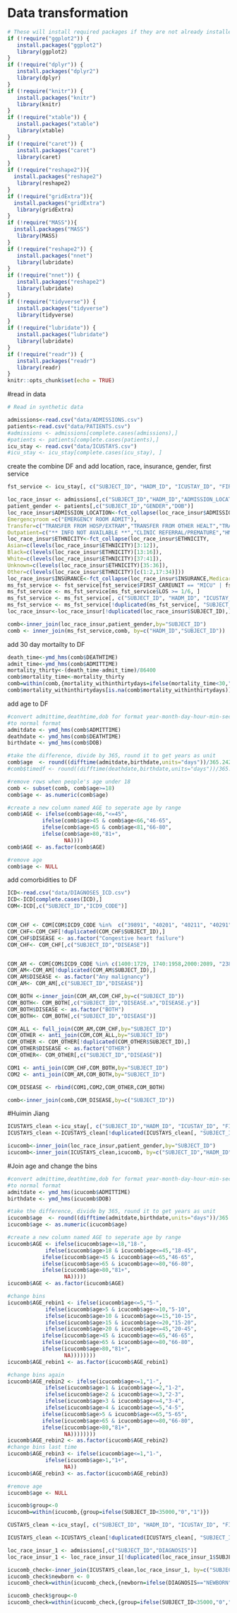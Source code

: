# Data transformation


```r
# These will install required packages if they are not already installed
if (!require("ggplot2")) {
   install.packages("ggplot2")
   library(ggplot2)
}
if (!require("dplyr")) {
   install.packages("dplyr2")
   library(dplyr)
}
if (!require("knitr")) {
   install.packages("knitr")
   library(knitr)
}
if (!require("xtable")) {
   install.packages("xtable")
   library(xtable)
}
if (!require("caret")) {
   install.packages("caret")
   library(caret)
}
if (!require("reshape2")){
  install.packages("reshape2")
   library(reshape2)
} 
if (!require("gridExtra")){
  install.packages("gridExtra")
   library(gridExtra)
} 
if (!require("MASS")){
  install.packages("MASS")
   library(MASS)
} 
if (!require("reshape2")) {
   install.packages("nnet")
   library(lubridate)
}
if (!require("nnet")) {
   install.packages("reshape2")
   library(lubridate)
}
if (!require("tidyverse")) {
   install.packages("tidyverse")
   library(tidyverse)
}
if (!require("lubridate")) {
   install.packages("lubridate")
   library(lubridate)
}
if (!require("readr")) {
   install.packages("readr")
   library(readr)
}
knitr::opts_chunk$set(echo = TRUE)
```


#read in data
```r

# Read in synthetic data

admissions<-read.csv("data/ADMISSIONS.csv")
patients<-read.csv("data/PATIENTS.csv")
#admissions <- admissions[complete.cases(admissions),]
#patients <- patients[complete.cases(patients),]
icu_stay <- read.csv("data/ICUSTAYS.csv")
#icu_stay <- icu_stay[complete.cases(icu_stay), ]

```



create the combine DF and add location, race, insurance, gender, first service
```r
fst_service <- icu_stay[, c("SUBJECT_ID", "HADM_ID", "ICUSTAY_ID", "FIRST_CAREUNIT", "LOS")]

loc_race_insur <- admissions[,c("SUBJECT_ID","HADM_ID","ADMISSION_LOCATION","INSURANCE","ETHNICITY","ADMITTIME","DEATHTIME")]
patient_gender <- patients[,c("SUBJECT_ID","GENDER","DOB")]
loc_race_insur$ADMISSION_LOCATION<-fct_collapse(loc_race_insur$ADMISSION_LOCATION,
Emergencyroom =c("EMERGENCY ROOM ADMIT"),
Transfer=c("TRANSFER FROM HOSP/EXTRAM","TRANSFER FROM OTHER HEALT","TRANSFER FROM SKILLED NUR","TRSF WITHIN THIS FACILITY"),
Outpatient=c("** INFO NOT AVAILABLE **","CLINIC REFERRAL/PREMATURE","HMO REFERRAL/SICK","PHYS REFERRAL/NORMAL DELI"))
loc_race_insur$ETHNICITY<-fct_collapse(loc_race_insur$ETHNICITY,
Asian=c(levels(loc_race_insur$ETHNICITY)[3:12]),
Black=c(levels(loc_race_insur$ETHNICITY)[13:16]),
White=c(levels(loc_race_insur$ETHNICITY)[37:41]),
Unknown=c(levels(loc_race_insur$ETHNICITY)[35:36]),
Other=c(levels(loc_race_insur$ETHNICITY)[c(1:2,17:34)]))
loc_race_insur$INSURANCE<-fct_collapse(loc_race_insur$INSURANCE,Medicareonly=c("Medicare"), Private=c("Private" ,"Self Pay"), "Medicaid/other"=c("Government", "Medicaid"))
ms_fst_service <- fst_service[fst_service$FIRST_CAREUNIT == "MICU" | fst_service$FIRST_CAREUNIT == "SICU", ]
ms_fst_service <- ms_fst_service[ms_fst_service$LOS >= 1/6, ]
ms_fst_service <- ms_fst_service[, c("SUBJECT_ID", "HADM_ID", "ICUSTAY_ID", "FIRST_CAREUNIT")]
ms_fst_service <- ms_fst_service[!duplicated(ms_fst_service[, "SUBJECT_ID"]), ]
loc_race_insur<-loc_race_insur[!duplicated(loc_race_insur$SUBJECT_ID),]

comb<-inner_join(loc_race_insur,patient_gender,by="SUBJECT_ID")
comb <- inner_join(ms_fst_service,comb, by=c("HADM_ID","SUBJECT_ID"))

```
add 30 day mortailty to DF
```r
death_time<-ymd_hms(comb$DEATHTIME)
admit_time<-ymd_hms(comb$ADMITTIME)
mortality_thirty<-(death_time-admit_time)/86400
comb$mortality_time<-mortality_thirty
comb=within(comb,{mortality_withinthirtydays=ifelse(mortality_time<30,"1","0")})
comb$mortality_withinthirtydays[is.na(comb$mortality_withinthirtydays)] <- 0
```
add age to DF
```r
#convert admittime,deathtime,dob for format year-month-day-hour-min-seconds 
#to normal format
admitdate <- ymd_hms(comb$ADMITTIME)
deathdate <- ymd_hms(comb$DEATHTIME)
birthdate <- ymd_hms(comb$DOB)

#take the difference, divide by 365, round it to get years as unit
comb$age  <- round((difftime(admitdate,birthdate,units="days"))/365.242)
#comb$timedf <- round((difftime(deathdate,birthdate,units="days"))/365.242)

#remove rows when people's age under 18
comb <- subset(comb, comb$age>=18)
comb$age <- as.numeric(comb$age)

#create a new column named AGE to seperate age by range
comb$AGE <- ifelse(comb$age<46,"<=45",
           ifelse(comb$age>45 & comb$age<66,"46-65",
           ifelse(comb$age>65 & comb$age<81,"66-80",
           ifelse(comb$age>80,"81+",
                  NA))))
comb$AGE <- as.factor(comb$AGE)

#remove age
comb$age <- NULL
```
add comorbidities to DF
```r
ICD<-read.csv("data/DIAGNOSES_ICD.csv")
ICD<-ICD[complete.cases(ICD),]
COM<-ICD[,c("SUBJECT_ID","ICD9_CODE")]


COM_CHF <- COM[COM$ICD9_CODE %in%  c("39891", "40201", "40211", "40291","40401", "40403", "40411", "40413","40491", "40493", 4254:4259,4280:4289) ,]
COM_CHF<-COM_CHF[!duplicated(COM_CHF$SUBJECT_ID),]
COM_CHF$DISEASE <- as.factor("Congestive heart failure")
COM_CHF<- COM_CHF[,c("SUBJECT_ID","DISEASE")]


COM_AM <- COM[COM$ICD9_CODE %in% c(1400:1729, 1740:1958,2000:2089, "2386") ,]
COM_AM<-COM_AM[!duplicated(COM_AM$SUBJECT_ID),]
COM_AM$DISEASE <- as.factor("Any malignancy")
COM_AM<- COM_AM[,c("SUBJECT_ID","DISEASE")]

COM_BOTH <-inner_join(COM_AM,COM_CHF,by=c("SUBJECT_ID"))
COM_BOTH<- COM_BOTH[,c("SUBJECT_ID","DISEASE.x","DISEASE.y")]
COM_BOTH$DISEASE <- as.factor("BOTH")
COM_BOTH<- COM_BOTH[,c("SUBJECT_ID","DISEASE")]

COM_ALL <- full_join(COM_AM,COM_CHF,by="SUBJECT_ID")
COM_OTHER <- anti_join(COM,COM_ALL,by="SUBJECT_ID")
COM_OTHER <- COM_OTHER[!duplicated(COM_OTHER$SUBJECT_ID),]
COM_OTHER$DISEASE <- as.factor("OTHER")
COM_OTHER<- COM_OTHER[,c("SUBJECT_ID","DISEASE")]

COM1 <- anti_join(COM_CHF,COM_BOTH,by="SUBJECT_ID")
COM2 <- anti_join(COM_AM,COM_BOTH,by="SUBJECT_ID")

COM_DISEASE <- rbind(COM1,COM2,COM_OTHER,COM_BOTH)

comb<-inner_join(comb,COM_DISEASE,by=c("SUBJECT_ID"))
```

#Huimin Jiang



```r
ICUSTAYS_clean <-icu_stay[, c("SUBJECT_ID","HADM_ID", "ICUSTAY_ID", "FIRST_CAREUNIT","LAST_CAREUNIT", "LOS")]
ICUSTAYS_clean <-ICUSTAYS_clean[!duplicated(ICUSTAYS_clean[, "SUBJECT_ID"]), ]

icucomb<-inner_join(loc_race_insur,patient_gender,by="SUBJECT_ID")
icucomb<-inner_join(ICUSTAYS_clean,icucomb, by=c("SUBJECT_ID","HADM_ID"))
```


#Join age and change the bins
```r
#convert admittime,deathtime,dob for format year-month-day-hour-min-seconds 
#to normal format
admitdate <- ymd_hms(icucomb$ADMITTIME)
birthdate <- ymd_hms(icucomb$DOB)

#take the difference, divide by 365, round it to get years as unit
icucomb$age  <- round((difftime(admitdate,birthdate,units="days"))/365.242)
icucomb$age <- as.numeric(icucomb$age)

#create a new column named AGE to seperate age by range
icucomb$AGE <- ifelse(icucomb$age<=18,"18-",
            ifelse(icucomb$age>18 & icucomb$age<=45,"18-45",
           ifelse(icucomb$age>45 & icucomb$age<=65,"46-65",
           ifelse(icucomb$age>65 & icucomb$age<=80,"66-80",
           ifelse(icucomb$age>80,"81+",
                  NA)))))
icucomb$AGE <- as.factor(icucomb$AGE)

#change bins
icucomb$AGE_rebin1 <- ifelse(icucomb$age<=5,"5-",
            ifelse(icucomb$age>5 & icucomb$age<=10,"5-10",
            ifelse(icucomb$age>10 & icucomb$age<=15,"10-15",
            ifelse(icucomb$age>15 & icucomb$age<=20,"15-20",
            ifelse(icucomb$age>20 & icucomb$age<=45,"20-45",
           ifelse(icucomb$age>45 & icucomb$age<=65,"46-65",
           ifelse(icucomb$age>65 & icucomb$age<=80,"66-80",
           ifelse(icucomb$age>80,"81+",
                  NA))))))))
icucomb$AGE_rebin1 <- as.factor(icucomb$AGE_rebin1)

#change bins again
icucomb$AGE_rebin2 <- ifelse(icucomb$age<=1,"1-",
            ifelse(icucomb$age>1 & icucomb$age<=2,"1-2",
            ifelse(icucomb$age>2 & icucomb$age<=3,"2-3",
            ifelse(icucomb$age>3 & icucomb$age<=4,"3-4",
            ifelse(icucomb$age>4 & icucomb$age<=5,"4-5",
           ifelse(icucomb$age>5 & icucomb$age<=65,"5-65",
           ifelse(icucomb$age>65 & icucomb$age<=80,"66-80",
           ifelse(icucomb$age>80,"81+",
                  NA))))))))
icucomb$AGE_rebin2 <- as.factor(icucomb$AGE_rebin2)
#change bins last time
icucomb$AGE_rebin3 <- ifelse(icucomb$age<=1,"1-",
            ifelse(icucomb$age>1,"1+",
                  NA))
icucomb$AGE_rebin3 <- as.factor(icucomb$AGE_rebin3)

#remove age
icucomb$age <- NULL
```

```r

icucomb$group<-0
icucomb=within(icucomb,{group=ifelse(SUBJECT_ID<35000,"0","1")})

```

```r

CUSTAYS_clean <-icu_stay[, c("SUBJECT_ID", "HADM_ID", "ICUSTAY_ID", "FIRST_CAREUNIT","LAST_CAREUNIT", "LOS")]

ICUSTAYS_clean <-ICUSTAYS_clean[!duplicated(ICUSTAYS_clean[, "SUBJECT_ID"]), ]

loc_race_insur_1 <- admissions[,c("SUBJECT_ID","DIAGNOSIS")]
loc_race_insur_1 <- loc_race_insur_1[!duplicated(loc_race_insur_1$SUBJECT_ID),]

icucomb_check<-inner_join(ICUSTAYS_clean,loc_race_insur_1, by=c("SUBJECT_ID"))
icucomb_check$newborn <- 0
icucomb_check=within(icucomb_check,{newborn=ifelse(DIAGNOSIS=="NEWBORN","NEWBORN","NOT NEWBORN")})

icucomb_check$group<-0
icucomb_check=within(icucomb_check,{group=ifelse(SUBJECT_ID<35000,"0","1")})

```




